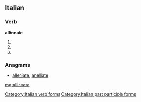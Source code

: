 ==Italian==

===Verb===
'''allineate'''

# {{form of|[[second-person|Second-person]] [[plural]] [[present tense]]|allineare|lang=Italian}}
# {{conjugation of|allineare||2|p|imp|lang=it}}
# {{form of|[[feminine|Feminine]] plural|allineato}}

===Anagrams===
* [[alleniate#Italian|alleniate]], [[anelliate#Italian|anelliate]]

[[Category:Italian verb forms]]
[[Category:Italian past participle forms]]

[[mg:allineate]]
